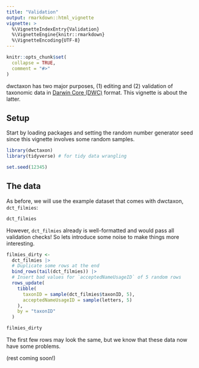 ```yaml
---
title: "Validation"
output: rmarkdown::html_vignette
vignette: >
  %\VignetteIndexEntry{Validation}
  %\VignetteEngine{knitr::rmarkdown}
  %\VignetteEncoding{UTF-8}
---
```


```r
knitr::opts_chunk$set(
  collapse = TRUE,
  comment = "#>"
)
```

dwctaxon has two major purposes, (1) editing and (2) validation of taxonomic data in [Darwin Core (DWC)](https://dwc.tdwg.org/terms/#taxon) format. This vignette is about the latter.

## Setup

Start by loading packages and setting the random number generator seed since this vignette involves some random samples.

```r
library(dwctaxon)
library(tidyverse) # for tidy data wrangling

set.seed(12345)
```

## The data

As before, we will use the example dataset that comes with dwctaxon, `dct_filmies`:

```r
dct_filmies
```

However, `dct_filmies` already is well-formatted and would pass all validation checks! So lets introduce some noise to make things more interesting.

```r
filmies_dirty <-
  dct_filmies |>
  # Duplicate some rows at the end
  bind_rows(tail(dct_filmies)) |>
  # Insert bad values for `acceptedNameUsageID` of 5 random rows
  rows_update(
    tibble(
      taxonID = sample(dct_filmies$taxonID, 5),
      acceptedNameUsageID = sample(letters, 5)
    ),
    by = "taxonID"
  )

filmies_dirty
```

The first few rows may look the same, but we know that these data now have some problems.

(rest coming soon!)
